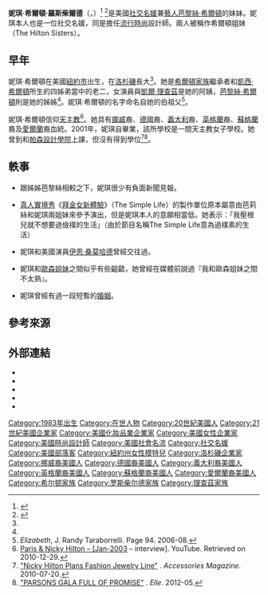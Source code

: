 {{noteTA
|G1=Show
|G2=Movie
|1=zh-hans:帕丽斯;zh-hk:芭麗絲;zh-tw:芭黎絲;
}}
{{Infobox person
| name = 妮琪·希爾頓·羅斯柴爾德<br />Nicky Hilton Rothschild
| image = Nicky Hilton Paris Fashion Week Autumn Winter 2019.jpg
| image_size = 250px
| alt =
| caption = 攝於2019年
| imagesize =
| birth_date = {{birth date and age|mf=yes|1983|10|5}}
| birth_place = {{USA}}[[紐約市|紐約市]]
| birth_name = 尼可萊·奧莉薇亞·希爾頓（Nicholai Olivia Hilton）
| othername = 妮琪·希爾頓
| education =
| alma_mater =
| parents = {{link-en|理查德·希尔顿|Richard Hilton}}<br>[[凯西·希尔顿|凯西·希尔顿]]
| relatives = {{plainlist|
* [[芭黎絲·希爾頓|芭黎絲·希爾頓]]（姊姊）
* [[巴倫·希爾頓|巴倫·希爾頓]]（祖父）
* {{Link-en|史蒂芬·M·希爾頓|Steven M. Hilton}}（叔叔）
* {{Link-en|金·理查茲|Kim Richards}}（阿姨）
* [[凱爾·理查茲|凱爾·理查茲]]（阿姨）
* {{Link-en|泰莎·格拉芬·馮·瓦爾德多夫|Tessa Gräfin von Walderdorff}}（弟媳）
}}
| spouse   = {{marriage|Todd Andrew Meister|2004|2004}}<br>{{marriage|James Rothschild|2015}}
| children = Lily Grace Victoria Rothschild<ref>[http://celebritybabies.people.com/2016/07/08/nicky-hilton-rothschild-welcomes-daughter-lily-grace-victoria/ "Nicky Hilton Rothschild Welcomes Daughter Lily Grace Victoria"] {{Wayback|url=http://celebritybabies.people.com/2016/07/08/nicky-hilton-rothschild-welcomes-daughter-lily-grace-victoria/ |date=20170915112825 }}. People.com. 2016-07-08.</ref><br>Teddy Marilyn Rothschild
| occupation = [[社交名媛|社交名媛]]、[[模特兒|模特兒]]、[[時裝設計|時裝設計師]]、商人
| years_active = 1992年－至今
| religion = [[天主教會|天主教]]
| website   = {{URL|http://www.nickyhilton.com}}
}}

'''妮琪·希爾頓·羅斯柴爾德'''（{{lang|en|Nicky Hilton Rothschild}}，{{bd|1983年|10月5日|catIdx=H}}）<ref name =officialbio>{{cite web | url = http://nickyhilton.com/meet-nicky/ | title = Meet Nicky | publisher = Nicky Hilton official site | accessdate = 2016-01-13 | archivedate = 2015-12-05 | archiveurl = https://web.archive.org/web/20151205124930/http://nickyhilton.com/meet-nicky/ | dead-url = no }}</ref><!--Official cite also confirms name Nicholai Olivia Hilton--><ref name=glamourbio>{{cite web| url= http://www.glamourmagazine.co.uk/nicky-hilton| title= Nicky Hilton| publisher= Glamourmagazine.co.uk| location= UK| accessdate= 2016-01-13| archive-url= https://web.archive.org/web/20160127032358/http://www.glamourmagazine.co.uk/nicky-hilton| archive-date= 2016-01-27| dead-url= no}}</ref>是美國[[社交|社交]][[名媛|名媛]]兼[[藝人|藝人]][[芭黎絲·希爾頓|芭黎絲·希爾頓]]的妹妹。妮琪本人也是一位社交名媛，同是擔任[[流行時尚|流行時尚]]設計師。兩人被稱作希爾頓姐妹（The Hilton Sisters）。

== 早年 ==
妮琪·希爾頓在美國[[紐約市|紐約市]]出生，在[[洛杉磯|洛杉磯]]長大<ref name =officialbio />。她是[[希爾頓家族|希爾頓家族]]繼承者{{link-en|理查·希爾頓|Richard Hilton}}和[[凱西·希爾頓|凱西·希爾頓]]所生的四姊弟當中的老二，女演員{{Link-en|金·理查茲|Kim Richards}}與[[凱爾·理查茲|凱爾·理查茲]]是她的阿姨，[[芭黎絲·希爾頓|芭黎絲·希爾頓]]則是她的姊姊<ref name =officialbio />。妮琪·希爾頓的名字命名自她的伯祖父{{Link-en|小康拉德·希爾頓|Conrad Hilton Jr.|小康拉德·尼克森·「尼奇」·希爾頓}}<ref>''Elizabeth'', J. Randy Taraborrelli. Page 94. 2006-08.</ref>。

妮琪·希爾頓信仰[[天主教|天主教]]<ref name=youtube>[https://www.youtube.com/watch?v=L_ZTfPgIBp0 {{Wayback|url=https://www.youtube.com/watch?v=L_ZTfPgIBp0 |date=20120705050017 }} Paris & Nicky Hilton – [Jan-2003] – interview]. YouTube. Retrieved on 2010-12-29.</ref>。她具有[[挪威|挪威]]裔、[[德國|德國]]裔、[[義大利|義大利]]裔、[[英格蘭|英格蘭]]裔、[[蘇格蘭|蘇格蘭]]裔及[[愛爾蘭|愛爾蘭]]裔血統。2001年，妮琪自{{link-en|聖心修道院 (紐約)|Convent of the Sacred Heart (New York)|聖心修道院}}畢業，該所學校是一間天主教女子學校。她曾到{{link-en|紐約流行設計學院|Fashion Institute of Technology}}和[[帕森設計學院|帕森設計學院]]上課，但沒有得到學位<ref>[http://www.accessoriesmagazine.com/3591/nicky-hilton-plans-fashion-jewelry-line "Nicky Hilton Plans Fashion Jewelry Line"] {{Wayback|url=http://www.accessoriesmagazine.com/3591/nicky-hilton-plans-fashion-jewelry-line |date=20160605001101 }}. ''Accessories Magazine''. 2010-07-20.</ref><ref>[http://www.elle.com/news/fashion-style/parsons-gala-full-of-promise-41763 "PARSONS GALA FULL OF PROMISE"] {{Wayback|url=http://www.elle.com/news/fashion-style/parsons-gala-full-of-promise-41763 |date=20140908045135 }}. ''Elle''. 2012-05.</ref>。

== 軼事 ==
{{Unreferenced section}}
* 跟姊姊芭黎絲相較之下，妮琪很少有負面新聞見報。

* [[真人實境秀|真人實境秀]]《[[拜金女新體驗|拜金女新體驗]]》（The Simple Life）的製作單位原本屬意由芭莉絲和妮琪兩姐妹來參予演出，但是妮琪本人的意願相當低。她表示：「我壓根兒就不想要過儉樸的生活」（由於節目名稱The Simple Life意為過樸素的生活）

* 妮琪和美國演員[[伊恩·桑莫哈德|伊恩·桑莫哈德]]曾經交往過。

* 妮琪和[[瑪莉-凱特與艾希莉·歐森|歐森姐妹]]之間似乎有些齟齬，她曾經在媒體前說過『我和歐森姐妹之間不太熟』。

* 妮琪曾經有過一段短暫的[[婚姻|婚姻]]。

== 參考來源 ==
<references/> 

==外部連結==
{{Commons category|Nicky Hilton}}
* {{Official website}}
* {{IMDb name|name=Nicky Rothschild}}
* {{AllMovie name|name=Nicky Hilton}}
* {{Rotten Tomatoes|title=Nicky Hilton}}
* {{TCMDb name|name=Nicky Hilton}}

{{Authority control}}
{{DEFAULTSORT:Hilton Rothschild, Nicky}}
[[Category:1983年出生|Category:1983年出生]]
[[Category:在世人物|Category:在世人物]]
[[Category:20世紀美國人|Category:20世紀美國人]]
[[Category:21世紀美國企業家|Category:21世紀美國企業家]]
[[Category:美國化妝品業企業家|Category:美國化妝品業企業家]]
[[Category:美國女性企業家|Category:美國女性企業家]]
[[Category:美國時尚設計師|Category:美國時尚設計師]]
[[Category:美國社會名流|Category:美國社會名流]]
[[Category:社交名媛|Category:社交名媛]]
[[Category:美國部落客|Category:美國部落客]]
[[Category:紐約州女性模特兒|Category:紐約州女性模特兒]]
[[Category:洛杉磯企業家|Category:洛杉磯企業家]]
[[Category:挪威裔美國人|Category:挪威裔美國人]]
[[Category:德國裔美國人|Category:德國裔美國人]]
[[Category:義大利裔美國人|Category:義大利裔美國人]]
[[Category:英格蘭裔美國人|Category:英格蘭裔美國人]]
[[Category:蘇格蘭裔美國人|Category:蘇格蘭裔美國人]]
[[Category:愛爾蘭裔美國人|Category:愛爾蘭裔美國人]]
[[Category:希尔顿家族|Category:希尔顿家族]]
[[Category:罗斯柴尔德家族|Category:罗斯柴尔德家族]]
[[Category:理查茲家族|Category:理查茲家族]]